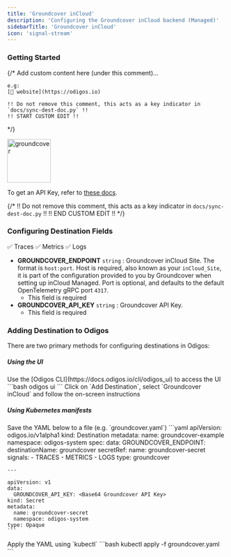 ```yaml
---
title: 'Groundcover inCloud'
description: 'Configuring the Groundcover inCloud backend (Managed)'
sidebarTitle: 'Groundcover inCloud'
icon: 'signal-stream'
---
```


### Getting Started

{/*
    Add custom content here (under this comment)...

    e.g:
    [🔗 website](https://odigos.io)

    !! Do not remove this comment, this acts as a key indicator in `docs/sync-dest-doc.py` !!
    !! START CUSTOM EDIT !!
*/}

<img src='https://d15jtxgb40qetw.cloudfront.net/groundcover.svg' alt='groundcover' width="100" height="100" className="not-prose" />

To get an API Key, refer to [these docs](https://docs.groundcover.com/architecture/incloud-managed/ingestion-endpoints#fetching-the-api-key).

{/*
    !! Do not remove this comment, this acts as a key indicator in `docs/sync-dest-doc.py` !!
    !! END CUSTOM EDIT !!
*/}

### Configuring Destination Fields

<Accordion title="Supported Signals:">
  ✅ Traces
  ✅ Metrics
  ✅ Logs
</Accordion>

- **GROUNDCOVER_ENDPOINT** `string` : Groundcover inCloud Site. The format is `host:port`. Host is required, also known as your `inCloud_Site`, it is part of the configuration provided to you by Groundcover when setting up inCloud Managed. Port is optional, and defaults to the default OpenTelemetry gRPC port `4317`.
  - This field is required
- **GROUNDCOVER_API_KEY** `string` : Groundcover API Key.
  - This field is required

### Adding Destination to Odigos

There are two primary methods for configuring destinations in Odigos:

##### **Using the UI**

<Steps>
  <Step>
    Use the [Odigos CLI](https://docs.odigos.io/cli/odigos_ui) to access the UI
    ```bash
    odigos ui
    ```
  </Step>
  <Step>
    Click on `Add Destination`, select `Groundcover inCloud` and follow the on-screen instructions
  </Step>
</Steps>

##### **Using Kubernetes manifests**

<Steps>
  <Step>
    Save the YAML below to a file (e.g. `groundcover.yaml`)
    ```yaml
    apiVersion: odigos.io/v1alpha1
    kind: Destination
    metadata:
      name: groundcover-example
      namespace: odigos-system
    spec:
      data:
        GROUNDCOVER_ENDPOINT: <Groundcover inCloud Site>
      destinationName: groundcover
      secretRef:
        name: groundcover-secret
      signals:
      - TRACES
      - METRICS
      - LOGS
      type: groundcover

    ---

    apiVersion: v1
    data:
      GROUNDCOVER_API_KEY: <Base64 Groundcover API Key>
    kind: Secret
    metadata:
      name: groundcover-secret
      namespace: odigos-system
    type: Opaque
    ```
  </Step>
  <Step>
    Apply the YAML using `kubectl`
    ```bash
    kubectl apply -f groundcover.yaml
    ```
  </Step>
</Steps>